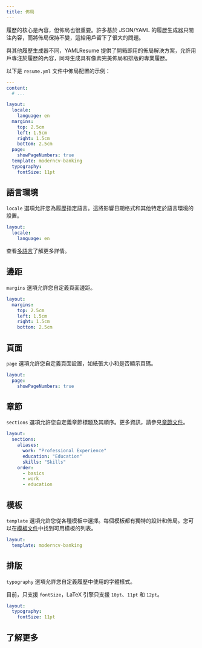 ```yaml
---
title: 佈局
---
```


履歷的核心是內容，但佈局也很重要。許多基於 JSON/YAML 的履歷生成器只關注內容，而將佈局保持不變，這給用戶留下了很大的問題。

與其他履歷生成器不同，YAMLResume 提供了開箱即用的佈局解決方案，允許用戶專注於履歷的內容，同時生成具有像素完美佈局和排版的專業履歷。

以下是 `resume.yml` 文件中佈局配置的示例：

```yml lineNumbers title="resume.yml"
---
content:
  # ...

layout:
  locale:
    language: en
  margins:
    top: 2.5cm
    left: 1.5cm
    right: 1.5cm
    bottom: 2.5cm
  page:
    showPageNumbers: true
  template: moderncv-banking
  typography:
    fontSize: 11pt
```

## 語言環境

`locale` 選項允許您為履歷指定語言。這將影響日期格式和其他特定於語言環境的設置。

```yml lineNumbers
layout:
  locale:
    language: en
```

查看[多語言](/zh-tw/docs/content/multi-languages)了解更多詳情。

## 邊距

`margins` 選項允許您自定義頁面邊距。

```yml lineNumbers
layout:
  margins:
    top: 2.5cm
    left: 1.5cm
    right: 1.5cm
    bottom: 2.5cm
```

## 頁面

`page` 選項允許您自定義頁面設置，如紙張大小和是否顯示頁碼。

```yml lineNumbers
layout:
  page:
    showPageNumbers: true
```

## 章節

`sections` 選項允許您自定義章節標題及其順序。更多資訊，請參見[章節文件](./layout/sections)。

```yml lineNumbers
layout:
  sections:
    aliases:
      work: "Professional Experience"
      education: "Education"
      skills: "Skills"
    order:
      - basics
      - work
      - education
```


## 模板

`template` 選項允許您從各種模板中選擇。每個模板都有獨特的設計和佈局。您可以在[模板文件](./layout/templates)中找到可用模板的列表。

```yml lineNumbers
layout:
  template: moderncv-banking
```

## 排版

`typography` 選項允許您自定義履歷中使用的字體樣式。

目前，只支援 `fontSize`，LaTeX 引擎只支援 `10pt`、`11pt` 和 `12pt`。

```yml lineNumbers
layout:
  typography:
    fontSize: 11pt
```

## 了解更多

<Cards>
  <Card
    href="./layout/sections"
    title="章節"
    description="自定義履歷的章節"
  />
  <Card
    href="./layout/templates"
    title="模板"
    description="自定義履歷的佈局"
  />
</Cards>
